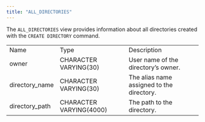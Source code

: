 ```yaml
---
title: "ALL_DIRECTORIES"
---
```


<div id="all_directories" class="registered_link"></div>

The `ALL_DIRECTORIES` view provides information about all directories created with the `CREATE DIRECTORY` command.

|                |                         |                                           |
| -------------- | ----------------------- | ----------------------------------------- |
| Name           | Type                    | Description                               |
| owner          | CHARACTER VARYING(30)   | User name of the directory’s owner.       |
| directory_name | CHARACTER VARYING(30)   | The alias name assigned to the directory. |
| directory_path | CHARACTER VARYING(4000) | The path to the directory.                |
